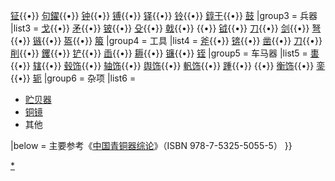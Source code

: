{{navbox
|name   = 青铜器
|title  = [[中国]]古代[[中国青铜器|青铜器]]类别
|listclass = hlist
|state = collapsed
|above = 

|group1 = 容器
|list1  = {{Navbox|child
  |group1 = 食器
  |list1  = {{Navbox|child
    |group1 =   烹煮  <br />和盛食器
    |list1  = 
* [[鼎]]
* [[鬲]]
* [[甗]]
* [[簋]]
* [[簠]]
* [[盨]]
* [[敦 (器皿)|敦]]
* [[豆 (器皿)|豆]]
    |group2 = 挹取器
    |list2  = [[匕]]
    |group3 = 切肉器
    |list3  = [[俎]]
    }}
  |group2 = 酒器
  |list2  = {{Navbox|child
    |group1 = 温热酒器
    |list1  = 
* [[爵]]
* [[角_(青銅器)|角]]
* [[斝]]
* [[鐎]]
    |group2 = 盛酒器
    |list2  = 
* [[尊]]
* [[鸟兽尊]]
* [[觥]]
* [[方彝 (器具)|方彝]]
* [[卣]]
* [[罍]]
* [[瓿]]
* [[壶]]
** [[壶|錍]]
** [[钫]]
** [[壶|钾]]
* [[鍾 (容器)|锺]]
* [[瓶]]
* [[𦉢|{{僻字|𦉢|左“缶”右“霝”}}]]
* [[缶]]
* [[齐国差𦉜|{{僻字|𦉜|左“缶”右“詹”}}]]
* [[𫓼|{{僻字|𫓼|左“钅”右“和”}}]]
* [[皿]]
* [[区]] 
    |group3 = 饮酒器
    |list3  = 
* [[觚]]
* [[觯]]
* [[杯]]
    |group4 = 挹注器
    |list4  = 
* [[枓]]
* [[勺]]
    |group5 = 承尊器
    |list5  = [[禁]]
    }}
  |group3 = 水器
  |list3  = 
* [[盘]]
* [[匜]]
* [[盉]]
* [[鎣]]
* [[鉴]]
* [[盂]]
* [[盆]]
  |group4 = 量器
  |list4  = 
* [[釜]]
* [[𫓼|{{僻字|𫓼|左“钅”右“和”}}]]
* [[盌]]
* [[升]]
* [[量器|量]]
  }}
|group2 = 乐器
|list2  = [[鐃|铙]]{{•}} [[钲]]{{•}} [[句鑃]]{{•}} [[鐘 (敲擊器)|钟]]{{•}} [[镈]]{{•}} [[铎]]{{•}} [[铃]]{{•}} [[錞于]]{{•}} [[铜鼓|鼓]]
|group3 = 兵器
|list3  = [[戈]]{{•}} [[矛]]{{•}} [[鈹 (武器)|铍]]{{•}} [[殳 (武器)|殳]]{{•}} [[戟]]{{•}} [[𧣒|{{僻字|𧣒|左“角”右“巨”}}]]{{•}} [[钺]]{{•}} [[刀]]{{•}} [[剑]]{{•}} [[弩]]{{•}} [[镞]]{{•}} [[盔]]{{•}} [[箭箙|箙]]
|group4 = 工具
|list4  = [[斧]]{{•}} [[锛]]{{•}} [[凿]]{{•}} [[刀]]{{•}} [[削]]{{•}} [[钁]]{{•}} [[铲]]{{•}} [[臿]]{{•}} [[耨]]{{•}} [[镰]]{{•}} [[铚]]
|group5 = 车马器
|list5  = [[軎]]{{•}} [[辖]]{{•}} [[毂饰]]{{•}} [[轴饰]]{{•}} [[舆饰]]{{•}} [[軓饰]]{{•}} [[踵]]{{•}} [[䡇|{{僻字|䡇|左“车”右“元”}}]]{{•}} [[衡饰]]{{•}} [[銮]]{{•}} [[轭]]
|group6 = 杂项
|list6  = 
* [[贮贝器]]
* [[铜镜]]
* 其他
|below  = 主要参考《[[中国青铜器综论]]》（ISBN 978-7-5325-5055-5）
}}<includeonly>
</includeonly><noinclude>
[[Category:青铜器|*]]

</noinclude>